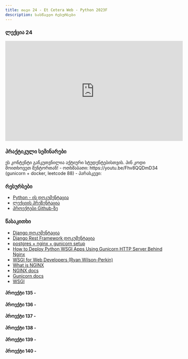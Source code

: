 ```yaml
---
title: თავი 24 - Et Cetera Web - Python 2023F
description: სასწავლო რესურსები
---
```


### ლექცია 24
<iframe width="560" height="315" src="https://www.youtube.com/embed/dx3XDRdzQiI" title="YouTube video player" frameBorder="0" allow="accelerometer; autoplay; clipboard-write; encrypted-media; gyroscope; picture-in-picture; web-share" allowFullScreen></iframe>

### პრაქტიკული სემინარები

<Card>
<PinCodeProtectedContent>
    <Locked>
        ეს კონტენტი განკუთვნილია აქტიური სტუდენტებისთვის.
        პინ კოდი მოითხოვეთ მენტორთან!
    </Locked>
    <Unlocked>
        - ოთხშაბათი: https://youtu.be/Fhv8QQDmD34 (gunicorn + docker, leetcode 88)
        - პარასკევი: 
    </Unlocked>
</PinCodeProtectedContent>
</Card>

### რესურსები
- [Python - ის დოკუმენტაცია](https://docs.python.org/3/library/)
- [ლექციის პრეზენტაცია](https://docs.google.com/presentation/d/1uy_FnXzoA06QSFDSfjeck9FP9vG0eSsg_e8VWpG3y6I/edit?usp=sharing)
- [პროექტები Github-ზე](https://github.com/GiorgiTarsaidze/2023F_python_django)

### წასაკითხი
- [Django დოკუმენტაცია](https://docs.djangoproject.com/en/4.2/)
- [Django Rest Framework დოკუმენტაცია](https://www.django-rest-framework.org/)
- [postgres + nginx + gunicorn setup](https://www.digitalocean.com/community/tutorials/how-to-set-up-django-with-postgres-nginx-and-gunicorn-on-ubuntu)
- [How to Deploy Python WSGI Apps Using Gunicorn HTTP Server Behind Nginx](https://www.geeksforgeeks.org/how-to-deploy-python-wsgi-apps-using-gunicorn-http-server-behind-nginx/)
- [WSGI for Web Developers (Ryan Wilson-Perkin)](https://www.youtube.com/watch?v=WqrCnVAkLIo)
- [What is NGINX](https://www.youtube.com/watch?v=WuH0T9FHDZ4)
- [NGINX docs](https://nginx.org/en/)
- [Gunicorn docs](https://docs.gunicorn.org/en/stable/settings.html)
- [WSGI](https://wsgi.readthedocs.io/en/latest/)


#### პროექტი 135 -

#### პროექტი 136 -

#### პროექტი 137 -

#### პროექტი 138 -

#### პროექტი 139 -

#### პროექტი 140 -

